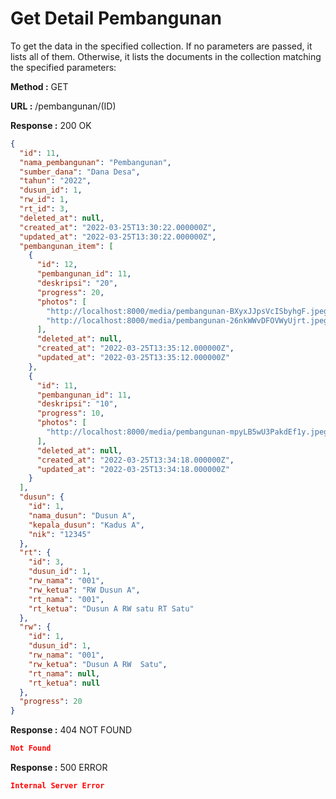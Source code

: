 
# Get Detail Pembangunan

To get the data in the specified collection. If no parameters are passed, it lists all of them.
Otherwise, it lists the documents in the collection matching the specified parameters:

**Method :** <Badge>GET</Badge>

**URL :** <Badge variant="dark">/pembangunan/(ID)</Badge>

**Response :** <BadgeOutline variant="success">200 OK</BadgeOutline>

```json
{
  "id": 11,
  "nama_pembangunan": "Pembangunan",
  "sumber_dana": "Dana Desa",
  "tahun": "2022",
  "dusun_id": 1,
  "rw_id": 1,
  "rt_id": 3,
  "deleted_at": null,
  "created_at": "2022-03-25T13:30:22.000000Z",
  "updated_at": "2022-03-25T13:30:22.000000Z",
  "pembangunan_item": [
    {
      "id": 12,
      "pembangunan_id": 11,
      "deskripsi": "20",
      "progress": 20,
      "photos": [
        "http://localhost:8000/media/pembangunan-BXyxJJpsVcISbyhgF.jpeg",
        "http://localhost:8000/media/pembangunan-26nkWWvDFOVWyUjrt.jpeg"
      ],
      "deleted_at": null,
      "created_at": "2022-03-25T13:35:12.000000Z",
      "updated_at": "2022-03-25T13:35:12.000000Z"
    },
    {
      "id": 11,
      "pembangunan_id": 11,
      "deskripsi": "10",
      "progress": 10,
      "photos": [
        "http://localhost:8000/media/pembangunan-mpyLB5wU3PakdEf1y.jpeg"
      ],
      "deleted_at": null,
      "created_at": "2022-03-25T13:34:18.000000Z",
      "updated_at": "2022-03-25T13:34:18.000000Z"
    }
  ],
  "dusun": {
    "id": 1,
    "nama_dusun": "Dusun A",
    "kepala_dusun": "Kadus A",
    "nik": "12345"
  },
  "rt": {
    "id": 3,
    "dusun_id": 1,
    "rw_nama": "001",
    "rw_ketua": "RW Dusun A",
    "rt_nama": "001",
    "rt_ketua": "Dusun A RW satu RT Satu"
  },
  "rw": {
    "id": 1,
    "dusun_id": 1,
    "rw_nama": "001",
    "rw_ketua": "Dusun A RW  Satu",
    "rt_nama": null,
    "rt_ketua": null
  },
  "progress": 20
}
```

**Response :** <BadgeOutline variant="warning">404 NOT FOUND</BadgeOutline>

```json
Not Found
```

**Response :** <BadgeOutline variant="danger">500 ERROR</BadgeOutline>

```json
Internal Server Error
```
